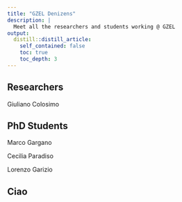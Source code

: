 ```yaml
---
title: "GZEL Denizens"
description: |
  Meet all the researchers and students working @ GZEL 
output:
  distill::distill_article:
    self_contained: false
    toc: true
    toc_depth: 3
---
```


## Researchers

Giuliano Colosimo

## PhD Students

Marco Gargano

Cecilia Paradiso 

Lorenzo Garizio


## Ciao
